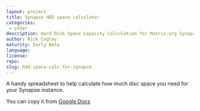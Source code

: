 ```yaml
---
layout: project
title: Synapse HDD space calculator
categories: 
 - other
description: Hard Disk Space Capacity Calculation for Matrix.org Synapse Homeserver
author: Rick Cogley
maturity: Early Beta
language: 
license: 
repo: 
slug: hdd-space-calc-for-synapse
---
```


A handy spreadsheet to help calculate how much disc space you need for your Synapse instance.

You can copy it from [Google Docs](https://docs.google.com/spreadsheets/d/1clrE4WFT7A5NS5AJUdU-mbDZ9rS9fzl6QEbUFJezo7U/edit#gid=0)
